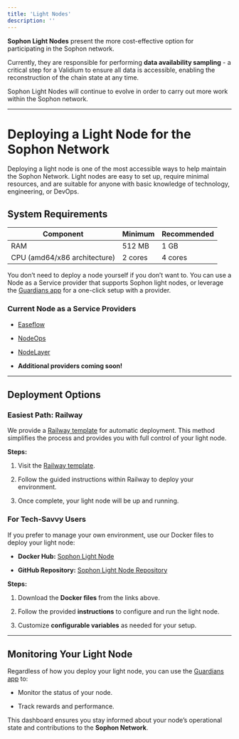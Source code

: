 ```yaml
---
title: 'Light Nodes'
description: ''
---
```


**Sophon Light Nodes** present the more cost-effective option for participating in the Sophon network.

Currently, they are responsible for performing **data availability sampling** - a critical step for a Validium to ensure all data is accessible, enabling the reconstruction of the chain state at any time.

<Tip>Sophon Light Nodes will continue to evolve in order to carry out more work within the Sophon network.</Tip>

***

# Deploying a Light Node for the Sophon Network

Deploying a light node is one of the most accessible ways to help maintain the Sophon Network. Light nodes are easy to set up, require minimal resources, and are suitable for anyone with basic knowledge of technology, engineering, or DevOps.

## System Requirements

| **Component**                | **Minimum** | **Recommended** |
| ---------------------------- | ----------- | --------------- |
| RAM                          | 512 MB      | 1 GB            |
| CPU (amd64/x86 architecture) | 2 cores     | 4 cores         |

<Note>You don’t need to deploy a node yourself if you don’t want to. You can use a Node as a Service provider that supports Sophon light nodes, or leverage the [Guardians app](https://guardian.sophon.xyz) for a one-click setup with a provider.</Note>

### Current Node as a Service Providers

* [Easeflow](https://easeflow.io)

* [NodeOps](https://console.nodeops.xyz/deployNode/sophon)

* [NodeLayer](https://app.nodelayer.network/deploy/sophon-light-mainnet)

* **Additional providers coming soon!**

***

## Deployment Options

### Easiest Path: Railway

We provide a [Railway template](https://railway.app/template/wEhaxi?referralCode=qB-i6S) for automatic deployment. This method simplifies the process and provides you with full control of your light node.

**Steps:**

1. Visit the [Railway template](https://railway.app/template/wEhaxi?referralCode=qB-i6S).

2. Follow the guided instructions within Railway to deploy your environment.

3. Once complete, your light node will be up and running.

### For Tech-Savvy Users

If you prefer to manage your own environment, use our Docker files to deploy your light node:

* **Docker Hub:** [Sophon Light Node](https://hub.docker.com/r/sophonhub/sophon-light-node)

* **GitHub Repository:** [Sophon Light Node Repository](https://github.com/sophon-org/sophon-light-node)

**Steps:**

1. Download the **Docker files** from the links above.

2. Follow the provided **instructions** to configure and run the light node.

3. Customize **configurable variables** as needed for your setup.

***

## **Monitoring Your Light Node**

Regardless of how you deploy your light node, you can use the [Guardians app](https://guardian.sophon.xyz) to:

* Monitor the status of your node.

* Track rewards and performance.

<Note>This dashboard ensures you stay informed about your node’s operational state and contributions to the **Sophon Network**.</Note>